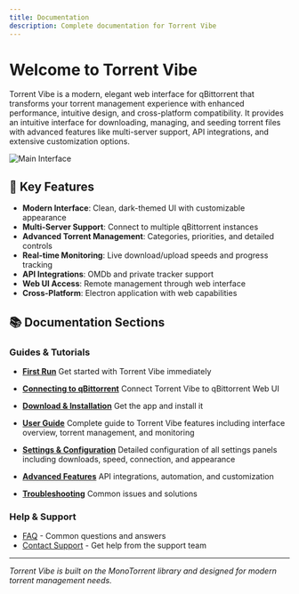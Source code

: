 ```yaml
---
title: Documentation
description: Complete documentation for Torrent Vibe
---
```


# Welcome to Torrent Vibe

Torrent Vibe is a modern, elegant web interface for qBittorrent that transforms your torrent management experience with enhanced performance, intuitive design, and cross-platform compatibility. It provides an intuitive interface for downloading, managing, and seeding torrent files with advanced features like multi-server support, API integrations, and extensive customization options.

![Main Interface](/screenshots/TorrentVibeScreenshot_MainInterface.jpeg)

## 🚀 Key Features

- **Modern Interface**: Clean, dark-themed UI with customizable appearance
- **Multi-Server Support**: Connect to multiple qBittorrent instances
- **Advanced Torrent Management**: Categories, priorities, and detailed controls
- **Real-time Monitoring**: Live download/upload speeds and progress tracking
- **API Integrations**: OMDb and private tracker support
- **Web UI Access**: Remote management through web interface
- **Cross-Platform**: Electron application with web capabilities

## 📚 Documentation Sections
### Guides & Tutorials
- **[First Run](quick-start/first-run.mdx)**
  Get started with Torrent Vibe immediately

- **[Connecting to qBittorrent](quick-start/connecting-qbittorrent.mdx)**
  Connect Torrent Vibe to qBittorrent Web UI

- **[Download & Installation](quick-start/download.mdx)**
  Get the app and install it

- **[User Guide](user-guide/interface-overview.mdx)**
  Complete guide to Torrent Vibe features including interface overview, torrent management, and monitoring

- **[Settings & Configuration](settings/index.mdx)**
  Detailed configuration of all settings panels including downloads, speed, connection, and appearance

- **[Advanced Features](advanced/performance-tuning.mdx)**
  API integrations, automation, and customization

- **[Troubleshooting](troubleshooting/index.mdx)**
  Common issues and solutions

### Help & Support
- [FAQ](troubleshooting/faq.mdx) - Common questions and answers
- [Contact Support](troubleshooting/contact) - Get help from the support team
---

*Torrent Vibe is built on the MonoTorrent library and designed for modern torrent management needs.*